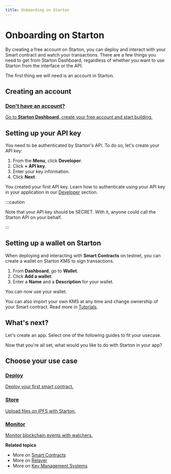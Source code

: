 ```yaml
---
title: Onboarding on Starton
---
```


# Onboarding on Starton

By creating a free account on Starton, you can deploy and interact with your Smart contract and watch your transactions.
There are a few things you need to get from Starton Dashboard, regardless of whether you want to use Starton from the interface or the API.

The first thing we will need is an account in Starton.

## Creating an account

<div class="row-is-multiline">
<div class="col col--2" class="cards">
	<a class="button-card button-card--vertical" href="https://app.starton.io/projects">
		<h3>Don't have an account? </h3>
		<div class="button-card__inner">
			<p color="white">Go to <b>Starton Dashboard</b>, create your free account and start building.</p>
		</div>
	</a>
</div>
</div>

## Setting up your API key

You need to be authenticated by Starton's API. To do so, let's create your API key:

1. From the **Menu**, click **Developer**.
1. Click **+ API key**.
1. Enter your key information.
1. Click **Next**.

You created your first API key. Learn how to authenticate using your API key in your application in our [Developer](/Developer/API.md) section.

:::caution

Note that your API key should be SECRET. With it, anyone could call the Starton API on your behalf.

:::

## Setting up a wallet on Starton

When deploying and interacting with **Smart Contracts** on testnet, you can create a wallet on Starton KMS to sign transactions.

1. From **Dashboard**, go to **Wallet**.
1. Click **Add a wallet**.
1. Enter a **Name** and a **Description** for your wallet.

You can now use your wallet.

You can also import your own KMS at any time and change ownership of your Smart contract. Read more in [Tutorials](/Tutorials/how-to-change-the-smart-contracts-ownership.md).

## What's next?

Let's create an app. Select one of the following guides to fit your usecase.

Now that you're all set, what would you like to do with Starton in your app?

## Choose your use case

<div class="row-is-multiline">

<div class="col col--2" class="cards">
<a class="button-card button-card--vertical" href="/docs/Tutorials/deploy-first-smart-contract"><h3>Deploy</h3>
<div class="button-card__inner">
<p color="white">Deploy your first smart contract. </p>
</div>
</a>
</div>

<div class="col col--2" class="cards">
<a class="button-card button-card--vertical" href="/docs/Tutorials/storing-files-on-IPFS"><h3>Store</h3>
<div class="button-card__inner">
<p>Upload files on IPFS with Starton.</p>
</div>
</a>
</div>

<div class="col col--2" class="cards">
<a class="button-card button-card--vertical" href="/docs/Tutorials/monitoring-blockchain-activity"><h3>Monitor</h3>
<div class="button-card__inner">
<p>Monitor blockchain events with watchers.</p>
</div>
</a>
</div>
</div>


**Related topics**

-   More on [Smart Contracts](/Smart-contract/understanding-smart-contracts.md)
-   More on [Relayer](/Transactions/understanding-the-relayer.md)
-   More on [Key Management Systems](/Wallet/understanding-key-management-systems.md)
